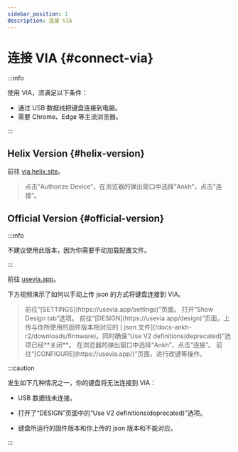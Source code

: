 ```yaml
---
sidebar_position: 1
description: 连接 VIA
---
```



# 连接 VIA  {#connect-via}


<PlaygroundCardsRow />

:::info

使用 VIA，须满足以下条件：

* 通过 USB 数据线把键盘连接到电脑。
* 需要 Chrome、Edge 等主流浏览器。

:::

## Helix Version {#helix-version}

前往 [via.helix.site](https://via.helix.site/)。

<blockquote className="quote-text"> <Icon icon="fa-solid fa-computer-mouse" /> 点击“Authorize Device”，在浏览器的弹出窗口中选择“Ankh”，点击“连接”。</blockquote>

## Official Version {#official-version}

:::info

不建议使用此版本，因为你需要手动加载配置文件。

:::

前往 [usevia.app](https://usevia.app/)。

下方视频演示了如何以手动上传 json 的方式将键盘连接到 VIA。

<div className="player-wrapper">
  <ReactPlayer
    className='player-container'
    url={via_tuts_1}
    playing={false}
    controls={true}
    height="100%"
    width="100%"
  />
</div>

<blockquote className="quote-text"> <Icon icon="fa-solid fa-caret-right" /> 前往“[SETTINGS](https://usevia.app/settings)”页面。  
<Icon icon="fa-solid fa-caret-right" /> 打开“Show Design tab”选项。  
<Icon icon="fa-solid fa-caret-right" /> 前往“[DESIGN](https://usevia.app/design)”页面，上传与你所使用的固件版本相对应的 [<Icon icon="fa-solid fa-file-arrow-down" /> json 文件](/docs-ankh-r2/downloads/firmware)。同时确保“Use V2 definitions(deprecated)”选项已经**关闭**。  
<Icon icon="fa-solid fa-caret-right" /> 在浏览器的弹出窗口中选择“Ankh”，点击“连接”。  
<Icon icon="fa-solid fa-caret-right" /> 前往“[CONFIGURE](https://usevia.app/)”页面，进行改键等操作。</blockquote>

:::caution

发生如下几种情况之一，你的键盘将无法连接到 VIA：

* USB 数据线未连接。

* 打开了“DESIGN”页面中的“Use V2 definitions(deprecated)”选项。

* 键盘所运行的固件版本和你上传的 json 版本和不能对应。

:::